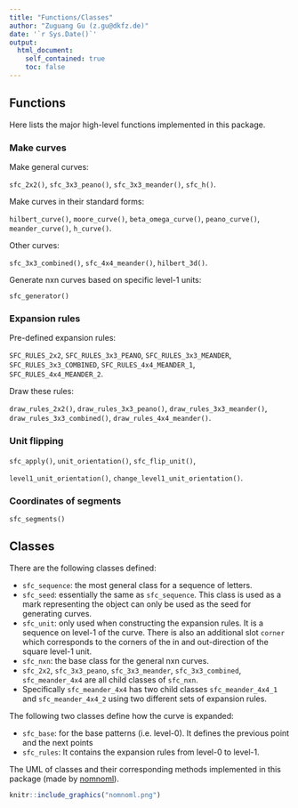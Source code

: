 ```yaml
---
title: "Functions/Classes"
author: "Zuguang Gu (z.gu@dkfz.de)"
date: '`r Sys.Date()`'
output: 
  html_document:
    self_contained: true
    toc: false
---
```


## Functions

Here lists the major high-level functions implemented in this package.

### Make curves

Make general curves:

`sfc_2x2()`, `sfc_3x3_peano()`, `sfc_3x3_meander()`, `sfc_h()`.

Make curves in their standard forms:

`hilbert_curve()`, `moore_curve()`, `beta_omega_curve()`, `peano_curve()`, `meander_curve()`, 
`h_curve()`.

Other curves:

`sfc_3x3_combined()`, `sfc_4x4_meander()`, `hilbert_3d()`.

Generate nxn curves based on specific level-1 units:

`sfc_generator()`

### Expansion rules

Pre-defined expansion rules:

`SFC_RULES_2x2`, `SFC_RULES_3x3_PEANO`, `SFC_RULES_3x3_MEANDER`,
`SFC_RULES_3x3_COMBINED`, `SFC_RULES_4x4_MEANDER_1`, `SFC_RULES_4x4_MEANDER_2`.

Draw these rules:

`draw_rules_2x2()`, `draw_rules_3x3_peano()`, `draw_rules_3x3_meander()`,
`draw_rules_3x3_combined()`, `draw_rules_4x4_meander()`.

### Unit flipping

`sfc_apply()`, `unit_orientation()`, `sfc_flip_unit()`,

`level1_unit_orientation()`, `change_level1_unit_orientation()`.


### Coordinates of segments

`sfc_segments()`

## Classes

There are the following classes defined:

- `sfc_sequence`: the most general class for a sequence of letters.
- `sfc_seed`: essentially the same as `sfc_sequence`. This class is used as a mark representing
   the object can only be used as the seed for generating curves.
- `sfc_unit`: only used when constructing the expansion rules. It is a sequence on level-1 of the curve. 
   There is also an additional slot `corner` which corresponds to the corners of the in and out-direction
   of the square level-1 unit.
- `sfc_nxn`: the base class for the general nxn curves.
- `sfc_2x2`, `sfc_3x3_peano`, `sfc_3x3_meander`, `sfc_3x3_combined`, `sfc_meander_4x4` are all child classes of `sfc_nxn`.
- Specifically `sfc_meander_4x4` has two child classes `sfc_meander_4x4_1` and `sfc_meander_4x4_2` using two different
  sets of expansion rules.

The following two classes define how the curve is expanded:

- `sfc_base`: for the base patterns (i.e. level-0). It defines the previous point and the next points
- `sfc_rules`: It contains the expansion rules from level-0 to level-1.


The UML of classes and their corresponding methods implemented in this package (made by [nomnoml](https://www.nomnoml.com/)).


```r
knitr::include_graphics("nomnoml.png")
```

